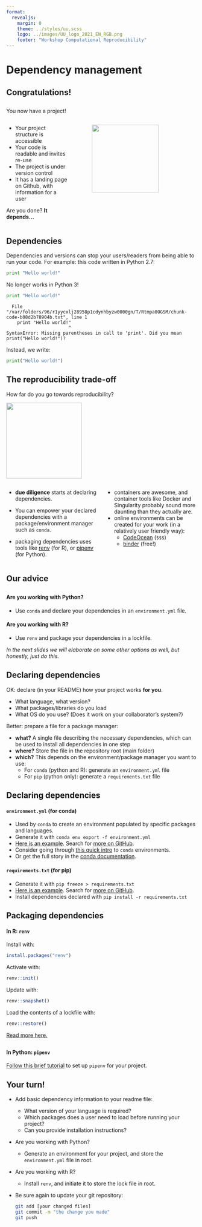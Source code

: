 ```yaml
--- 
format: 
  revealjs:
    margin: 0
    theme: ../styles/uu.scss
    logo: ../images/UU_logo_2021_EN_RGB.png
    footer: "Workshop Computational Reproducibility"
---
```



# Dependency management {data-background-color="#FFCD00"}

## Congratulations!
::: {style="text-align: left; margin-top: 2em"}
:::
You now have a project!

:::: {.columns}
::: {.column width="35%"}
::: {style="text-align: left; margin-top: 1em"}

- Your project structure is accessible
- Your code is readable and invites re-use
- The project is under version control
- It has a landing page on Github, with information for a user

Are you done? **It depends...**
:::
:::
::: {.column width="5%"}
:::
::: {.column width="60%"}
![](https://inlooxcdn.azureedge.net/var/corporate_site/storage/images/media/images/blog/project-dependencies-header/940680-2-eng-GB/project-dependencies-header.jpg){width=80%}
:::
::::

## Dependencies
::: {style="text-align: left; margin-top: 1em"}
:::
Dependencies and versions can stop your users/readers from being able to run your code.
For example: this code written in Python 2.7:

::: {style="text-align: left; margin-top: 1em"}
:::

```python
print "Hello world!"
```
::: {style="text-align: left; margin-top: 1em"}
:::

No longer works in Python 3!

::: {style="text-align: left; margin-top: 1em"}
:::

```python
print "Hello world!"
```
::: {style="text-align: left; margin-top: 1em"}
:::

```
  File "/var/folders/96/r1yycxlj28958p1cdynhbyzw0000gn/T/Rtmpa0OGSM/chunk-code-b08d2b78904b.txt", line 1
    print "Hello world!"
                       ^
SyntaxError: Missing parentheses in call to 'print'. Did you mean print("Hello world!")?
```

::: {style="text-align: left; margin-top: 1em"}
:::

Instead, we write:
```python
print("Hello world!")
```

## The reproducibility trade-off
::: {style="text-align: left; margin-top: 1em"}
:::

How far do you go towards reproducibility?

::: {style="text-align: left; margin-top: 1em"}
:::

![](../images/dependencytradeoff.svg){height="150pt"}

:::: {.columns}
::: {.column width="45%"}
::: {style="text-align: left; margin-top: 1em"}

- **due diligence** starts at declaring dependencies.

- You can empower your declared dependencies with a package/environment manager such as `conda`.

- packaging dependencies uses tools like [renv](https://rstudio.github.io/renv/) (for R), or [pipenv](https://packaging.python.org/tutorials/managing-dependencies/) (for Python).
:::
:::

::: {.column width="45%"}
::: {style="text-align: left; margin-top: 1em"}
- containers are awesome, and container tools like Docker and Singularity probably sound more daunting than they actually are.
- online environments can be created for your work (in a relatively user friendly way):
  - [CodeOcean](https://codeocean.com) (`$$$`)
  - [binder](https://mybinder.org/) (free!)
:::
:::
::::

## Our advice
::: {style="text-align: left; margin-top: 2em"}
:::

#### Are you working with Python?
- Use `conda` and declare your dependencies in an `environment.yml` file.

#### Are you working with R?
- Use `renv` and package your dependencies in a lockfile.

_In the next slides we will elaborate on some other options as well, but honestly, just do this._


## Declaring dependencies
::: {style="text-align: left; margin-top: 1em"}
:::

OK: declare (in your README) how your project works **for you**.

- What language, what version?
- What packages/libraries do you load
- What OS do you use? (Does it work on your collaborator's system?)

Better: prepare a file for a package manager:

- **what?** A single file describing the necessary dependencies, which can be used to install all dependencies in one step
- **where?** Store the file in the repository root (main folder)
- **which?** This depends on the environment/package manager you want to use:
  - For `conda` (python and R): generate an `environment.yml` file
  - For `pip` (python only): generate a `requirements.txt` file

## Declaring dependencies
::: {style="text-align: left; margin-top: 1em"}
:::

#### `environment.yml` (for conda)
- Used by `conda` to create an environment populated by specific packages and languages.
- Generate it with `conda env export -f environment.yml`
- [Here is an example](https://github.com/ericmjl/essays-on-data-science/blob/master/environment.yml). Search for [more on GitHub](https://github.com/search?l=YAML&o=desc&p=5&q=filename%3Aenvironment.yml+language%3AYAML+language%3AYAML&s=indexed&type=Code).
- Consider going through [this quick intro](https://geohackweek.github.io/Introductory/01-conda-tutorial/)  to `conda` environments.
- Or get the full story in the [conda documentation](https://docs.conda.io/projects/conda/en/latest/user-guide/tasks/manage-environments.html).

#### `requirements.txt` (for pip)
- Generate it with `pip freeze > requirements.txt`
- [Here is an example](https://github.com/Curly-Mo/musinformatics/blob/552494f8e6aec9810b1027e725bbf24a6784b369/requirements.txt). Search for [more on GitHub](https://github.com/search?p=3&q=filename%3Arequirements.txt&type=Code).
- Install dependencies declared with `pip install -r requirements.txt`

## Packaging dependencies
::: {style="text-align: left; margin-top: 1em"}
:::

#### In R: `renv`

Install with:
```r
install.packages("renv")
```
Activate with:
```r
renv::init()
```
Update with:
```r
renv::snapshot()
```
Load the contents of a lockfile with:
```r
renv::restore()
```
[Read more here.](https://blog.rstudio.com/2019/11/06/renv-project-environments-for-r/)

::: {style="text-align: left; margin-top: 2em"}
:::

#### In Python: `pipenv`

[Follow this brief tutorial](https://packaging.python.org/tutorials/managing-dependencies/) to set up `pipenv` for your project.

## Your turn!

+ Add basic dependency information to your readme file:
  - What version of your language is required?
  - Which packages does a user need to load before running your project?
  - Can you provide installation instructions?

+ Are you working with Python?
  - Generate an environment for your project, and store the `environment.yml` file in root.

+ Are you working with R?
  - Install `renv`, and initiate it to store the lock file in root.

+ Be sure again to update your git repository:
   
   ```bash
   git add [your changed files]
   git commit -m "the change you made"
   git push
   ```

